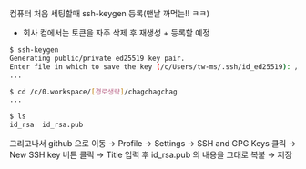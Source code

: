 
컴퓨터 처음 세팅할때 ssh-keygen 등록(맨날 까먹는!! ㅋㅋ)
- 회사 컴에서는 토큰을 자주 삭제 후 재생성 + 등록할 예정
```bash
$ ssh-keygen
Generating public/private ed25519 key pair.
Enter file in which to save the key (/c/Users/tw-ms/.ssh/id_ed25519): /c/0.workspace/[경로생략]/chagchagchag/id_rsa
...

$ cd /c/0.workspace/[경로생략]/chagchagchag
...

$ ls
id_rsa  id_rsa.pub
```

그리고나서 github 으로 이동 → Profile → Settings → SSH and GPG Keys 클릭 → New SSH key 버튼 클릭 → Title 입력 후 id_rsa.pub 의 내용을 그대로 복붙 → 저장 


